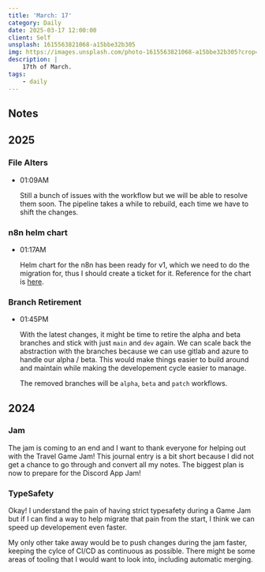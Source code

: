 ```yaml
---
title: 'March: 17'
category: Daily
date: 2025-03-17 12:00:00
client: Self
unsplash: 1615563821068-a15bbe32b305
img: https://images.unsplash.com/photo-1615563821068-a15bbe32b305?crop=entropy&cs=srgb&fm=jpg&ixid=MnwzNjM5Nzd8MHwxfHJhbmRvbXx8fHx8fHx8fDE2ODE3NDg2ODY&ixlib=rb-4.0.3&q=85
description: |
    17th of March.
tags:
    - daily
---
```


## Notes

## 2025

### File Alters

-   01:09AM

    Still a bunch of issues with the workflow but we will be able to resolve them soon.
    The pipeline takes a while to rebuild, each time we have to shift the changes.

### n8n helm chart

-   01:17AM

    Helm chart for the n8n has been ready for v1, which we need to do the migration for, thus I should create a ticket for it.
    Reference for the chart is [here](https://github.com/8gears/n8n-helm-chart).

### Branch Retirement

-   01:45PM

    With the latest changes, it might be time to retire the alpha and beta branches and stick with just `main` and `dev` again.
    We can scale back the abstraction with the branches because we can use gitlab and azure to handle our alpha / beta.
    This would make things easier to build around and maintain while making the developement cycle easier to manage.

    The removed branches will be `alpha`, `beta` and `patch` workflows.

## 2024

### Jam

The jam is coming to an end and I want to thank everyone for helping out with the Travel Game Jam!
This journal entry is a bit short because I did not get a chance to go through and convert all my notes.
The biggest plan is now to prepare for the Discord App Jam!


### TypeSafety

Okay! I understand the pain of having strict typesafety during a Game Jam but if I can find a way to help migrate that pain from the start, I think we can speed up developement even faster.

My only other take away would be to push changes during the jam faster, keeping the cylce of CI/CD as continuous as possible.
There might be some areas of tooling that I would want to look into, including automatic merging.

